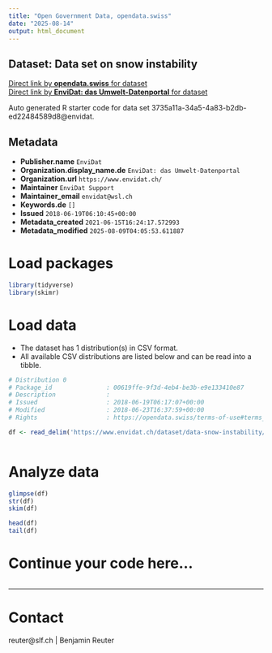```yaml
---
title: "Open Government Data, opendata.swiss"
date: "2025-08-14"
output: html_document
---
```


## Dataset: Data set on snow instability



[Direct link by **opendata.swiss** for dataset](https://opendata.swiss/de/dataset/data-set-on-snow-instability)<br>
[Direct link by **EnviDat: das Umwelt-Datenportal** for dataset](https://www.envidat.ch/#/metadata/data-snow-instability)

Auto generated R starter code for data set 3735a11a-34a5-4a83-b2db-ed22484589d8@envidat.

## Metadata

- **Publisher.name** `EnviDat`
- **Organization.display_name.de** `EnviDat: das Umwelt-Datenportal`
- **Organization.url** `https://www.envidat.ch/`
- **Maintainer** `EnviDat Support`
- **Maintainer_email** `envidat@wsl.ch`
- **Keywords.de** `[]`
- **Issued** `2018-06-19T06:10:45+00:00`
- **Metadata_created** `2021-06-15T16:24:17.572993`
- **Metadata_modified** `2025-08-09T04:05:53.611887`


# Load packages

```r

library(tidyverse)
library(skimr)

```

# Load data

-   The dataset has 1 distribution(s) in CSV format.
-   All available CSV distributions are listed below and can be read into a tibble.

```r

# Distribution 0
# Package_id               : 00619ffe-9f3d-4eb4-be3b-e9e133410e87
# Description              : 
# Issued                   : 2018-06-19T06:17:07+00:00
# Modified                 : 2018-06-23T16:37:59+00:00
# Rights                   : https://opendata.swiss/terms-of-use#terms_by

df <- read_delim('https://www.envidat.ch/dataset/data-snow-instability/resource/25cec3bc-4c79-411b-b04f-5bee43114c42')



```

# Analyze data

```r

glimpse(df)
str(df)
skim(df)

head(df)
tail(df)

```

# Continue your code here...

```r

```

------------------------------------------------------------------------

# Contact

reuter@slf.ch | Benjamin Reuter
